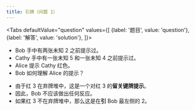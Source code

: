 ```yaml
---
title: 引牌（问题 1）
---
```



<BeginnersGuideProgress id="prompt-question-1" />

<Tabs
  defaultValue="question"
  values={[
    {label: '题目', value: 'question'},
    {label: '解答', value: 'solution'},
  ]}>
<TabItem value="question">

- Bob 手中有两张未知 2 之前提示过。
- Cathy 手中有一张未知 5 和一张未知 4 之前提示过。
- Alice 提示 Cathy 红色。
- Bob 如何理解 Alice 的提示？

</TabItem>
<TabItem value="solution">

- 由于红 3 在弃牌堆中，这是一个对红 3 的**留关键牌提示**。
- 因此，Bob 不应该做出任何反应。
- 如果红 3 不在弃牌堆中，那么这是在**引** Bob 最左侧的 2。

</TabItem>
</Tabs>

<PromptQuestion1 />
